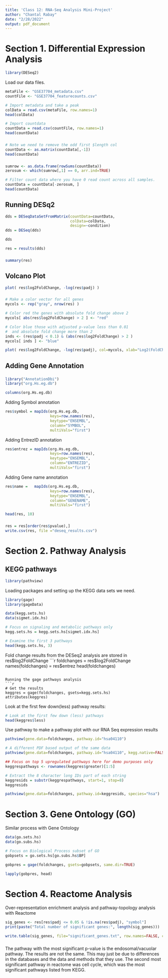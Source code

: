```yaml
---
title: 'Class 12: RNA-Seq Analysis Mini-Project'
author: "Chantal Rabay"
date: "2/28/2022"
output: pdf_document
---
```


# Section 1. Differential Expression Analysis 
```r
library(DESeq2)
```

Load our data files.
```r
metaFile <- "GSE37704_metadata.csv"
countFile <- "GSE37704_featurecounts.csv"

# Import metadata and take a peak
colData = read.csv(metaFile, row.names=1)
head(colData)
```
```r
# Import countdata
countData = read.csv(countFile, row.names=1)
head(countData)
```

### \textcolor{red}{Q. Complete the code below to remove the troublesome first column from countData.}
```r
# Note we need to remove the odd first $length col
countData <- as.matrix(countData[,-1])
head(countData)
```

### \textcolor{red}{Q. Complete the code below to filter countData to exclude genes (i.e. rows) where we have 0 read count across all samples (i.e. columns).}

```r
sumrow <- as.data.frame(rowSums(countData))
zerosum <- which(sumrow[,1] == 0, arr.ind=TRUE)

# Filter count data where you have 0 read count across all samples.
countData = countData[-zerosum, ]
head(countData)
```

## Running DESq2
```r
dds = DESeqDataSetFromMatrix(countData=countData,
                             colData=colData,
                             design=~condition)
dds = DESeq(dds)
```

```r
dds
```
```r
res = results(dds)
```

### \textcolor{red}{Q. Call the summary() function on your results to get a sense of how many genes are up or down-regulated at the default 0.1 p-value cutoff.}

```r
summary(res)
```

## Volcano Plot

```r
plot( res$log2FoldChange, -log(res$padj) )
```
### \textcolor{red}{Q. Improve this plot by completing the below code, which adds color and axis labels}

```r
# Make a color vector for all genes
mycols <- rep("gray", nrow(res) )

# Color red the genes with absolute fold change above 2
mycols[ abs(res$log2FoldChange) > 2 ] <- "red"

# Color blue those with adjusted p-value less than 0.01
#  and absolute fold change more than 2
inds <- (res$padj < 0.1) & (abs(res$log2FoldChange) > 2 )
mycols[ inds ] <- "blue"

plot( res$log2FoldChange, -log(res$padj), col=mycols, xlab="Log2(FoldChange)", ylab="-Log(P-value)" )
```

## Adding Gene Annotation

### \textcolor{red}{Q. Use the mapIDs() function multiple times to add SYMBOL, ENTREZID and GENENAME annotation to our results by completing the code below.}

```r
library("AnnotationDbi")
library("org.Hs.eg.db")
```
```r
columns(org.Hs.eg.db)
```

Adding Symbol annotation
```r
res$symbol = mapIds(org.Hs.eg.db,
                    keys=row.names(res), 
                    keytype="ENSEMBL",
                    column="SYMBOL",
                    multiVals="first")
```
Adding EntrezID annotation
```r
res$entrez = mapIds(org.Hs.eg.db,
                    keys=row.names(res),
                    keytype="ENSEMBL",
                    column="ENTREZID",
                    multiVals="first")
```

Adding Gene name annotation
```r
res$name =   mapIds(org.Hs.eg.db,
                    keys=row.names(res),
                    keytype="ENSEMBL",
                    column="GENENAME",
                    multiVals="first")
```
```r
head(res, 10)
```

### \textcolor{red}{Q.Finally for this section let's reorder these results by adjusted p-value and save them to a CSV file in your current project directory.}

```r
res = res[order(res$pvalue),]
write.csv(res, file ="deseq_results.csv")
```

# Section 2. Pathway Analysis 

## KEGG pathways 
```r
library(pathview)
```

Loading packages and setting up the KEGG data sets we need.
```r
library(gage)
library(gageData)

data(kegg.sets.hs)
data(sigmet.idx.hs)

# Focus on signaling and metabolic pathways only
kegg.sets.hs = kegg.sets.hs[sigmet.idx.hs]

# Examine the first 3 pathways
head(kegg.sets.hs, 3)
```
Fold change results from the DESeq2 analysis are stored in res$log2FoldChange
```r
foldchanges = res$log2FoldChange
names(foldchanges) = res$entrez
head(foldchanges)
```

Running the gage pathways analysis
```r
# Get the results
keggres = gage(foldchanges, gsets=kegg.sets.hs)
attributes(keggres)
```

Look at the first few down(less) pathway results:
```r
# Look at the first few down (less) pathways
head(keggres$less)
```

Use pathway to make a pathway plot with our RNA Seq expression results
```r
pathview(gene.data=foldchanges, pathway.id="hsa04110")
```

```r
# A different PDF based output of the same data
pathview(gene.data=foldchanges, pathway.id="hsa04110", kegg.native=FALSE)
```

```r
## Focus on top 5 upregulated pathways here for demo purposes only
keggrespathways <- rownames(keggres$greater)[1:5]

# Extract the 8 character long IDs part of each string
keggresids = substr(keggrespathways, start=1, stop=8)
keggresids
```

```r
pathview(gene.data=foldchanges, pathway.id=keggresids, species="hsa")
```

# Section 3. Gene Ontology (GO)
Similar process with Gene Ontology 
```r
data(go.sets.hs)
data(go.subs.hs)
```

```r
# Focus on Biological Process subset of GO
gobpsets = go.sets.hs[go.subs.hs$BP]

gobpres = gage(foldchanges, gsets=gobpsets, same.dir=TRUE)

lapply(gobpres, head)
```

# Section 4. Reactome Analysis
Over-representation enrichment analysis and pathway-topology analysis with Reactome
```r
sig_genes <- res[res$padj <= 0.05 & !is.na(res$padj), "symbol"]
print(paste("Total number of significant genes:", length(sig_genes)))
```

```r
write.table(sig_genes, file="significant_genes.txt", row.names=FALSE, col.names=FALSE, quote=FALSE)
```


### \textcolor{red}{Q. What pathway has the most significant “Entities p-value”? Do the most significant pathways listed match your previous KEGG results? What factors could cause differences between the two methods?}

The pathway with the most significant p-value is the endosomal/vacuolar pathway. The results are not the same. This may just be due to differences in the databases and the data and methods that they use. The second most significant pathway in reactome was cell cycle, which was the most significant pathways listed from KEGG.
